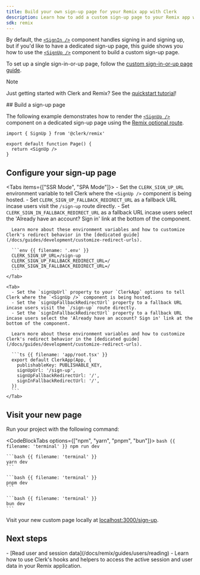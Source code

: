 ```yaml
---
title: Build your own sign-up page for your Remix app with Clerk
description: Learn how to add a custom sign-up page to your Remix app with Clerk's prebuilt components.
sdk: remix
---
```


<Include src="_partials/remix/maintenance-mode" />

By default, the [`<SignIn />`](/docs/reference/components/authentication/sign-in) component handles signing in and signing up, but if you'd like to have a dedicated sign-up page, this guide shows you how to use the [`<SignUp />`](/docs/reference/components/authentication/sign-up) component to build a custom sign-up page.

To set up a single sign-in-or-up page, follow the [custom sign-in-or-up page guide](/docs/remix/guides/development/custom-sign-in-or-up-page).

> [!NOTE]
> Just getting started with Clerk and Remix? See the [quickstart tutorial](/docs/remix/getting-started/quickstart)!

<Steps>
  ## Build a sign-up page

  The following example demonstrates how to render the [`<SignUp />`](/docs/reference/components/authentication/sign-up) component on a dedicated sign-up page using the [Remix optional route](https://reactrouter.com/en/main/route/route#optional-segments).

  ```tsx {{ filename: 'app/routes/sign-up.$.tsx' }}
  import { SignUp } from '@clerk/remix'

  export default function Page() {
    return <SignUp />
  }
  ```

  ## Configure your sign-up page

  <Tabs items={["SSR Mode", "SPA Mode"]}>
    <Tab>
      - Set the `CLERK_SIGN_UP_URL` environment variable to tell Clerk where the `<SignUp />` component is being hosted.
      - Set `CLERK_SIGN_UP_FALLBACK_REDIRECT_URL` as a fallback URL incase users visit the `/sign-up` route directly.
      - Set `CLERK_SIGN_IN_FALLBACK_REDIRECT_URL` as a fallback URL incase users select the 'Already have an account? Sign in' link at the bottom of the component.

      Learn more about these environment variables and how to customize Clerk's redirect behavior in the [dedicated guide](/docs/guides/development/customize-redirect-urls).

      ```env {{ filename: '.env' }}
      CLERK_SIGN_UP_URL=/sign-up
      CLERK_SIGN_UP_FALLBACK_REDIRECT_URL=/
      CLERK_SIGN_IN_FALLBACK_REDIRECT_URL=/
      ```
    </Tab>

    <Tab>
      - Set the `signUpUrl` property to your `ClerkApp` options to tell Clerk where the `<SignUp />` component is being hosted.
      - Set the `signUpFallbackRedirectUrl` property to a fallback URL incase users visit the `/sign-up` route directly.
      - Set the `signInFallbackRedirectUrl` property to a fallback URL incase users select the 'Already have an account? Sign in' link at the bottom of the component.

      Learn more about these environment variables and how to customize Clerk's redirect behavior in the [dedicated guide](/docs/guides/development/customize-redirect-urls).

      ```ts {{ filename: 'app/root.tsx' }}
      export default ClerkApp(App, {
        publishableKey: PUBLISHABLE_KEY,
        signUpUrl: '/sign-up',
        signUpFallbackRedirectUrl: '/',
        signInFallbackRedirectUrl: '/',
      })
      ```
    </Tab>
  </Tabs>

  ## Visit your new page

  Run your project with the following command:

  <CodeBlockTabs options={["npm", "yarn", "pnpm", "bun"]}>
    ```bash {{ filename: 'terminal' }}
    npm run dev
    ```

    ```bash {{ filename: 'terminal' }}
    yarn dev
    ```

    ```bash {{ filename: 'terminal' }}
    pnpm dev
    ```

    ```bash {{ filename: 'terminal' }}
    bun dev
    ```
  </CodeBlockTabs>

  Visit your new custom page locally at [localhost:3000/sign-up](http://localhost:3000/sign-up).
</Steps>

## Next steps

<Cards>
  - [Read user and session data](/docs/remix/guides/users/reading)
  - Learn how to use Clerk's hooks and helpers to access the active session and user data in your Remix application.
</Cards>
